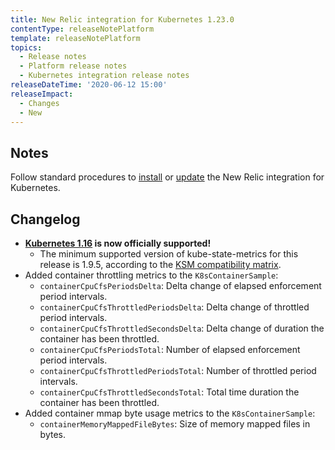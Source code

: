 ```yaml
---
title: New Relic integration for Kubernetes 1.23.0
contentType: releaseNotePlatform
template: releaseNotePlatform
topics:
  - Release notes
  - Platform release notes
  - Kubernetes integration release notes
releaseDateTime: '2020-06-12 15:00'
releaseImpact:
  - Changes
  - New
---
```


## Notes

Follow standard procedures to [install](/docs/integrations/host-integrations/host-integrations-list/kubernetes-monitoring-integration#install) or [update](/docs/integrations/host-integrations/host-integrations-list/kubernetes-monitoring-integration#update) the New Relic integration for Kubernetes.

## Changelog

* **[Kubernetes 1.16](https://kubernetes.io/blog/2019/09/18/kubernetes-1-16-release-announcement/) is now officially supported!**
  * The minimum supported version of kube-state-metrics for this release is 1.9.5, according to the [KSM compatibility matrix](https://github.com/kubernetes/kube-state-metrics#compatibility-matrix).
* Added container throttling metrics to the `K8sContainerSample`:
  * `containerCpuCfsPeriodsDelta`: Delta change of elapsed enforcement period intervals.
  * `containerCpuCfsThrottledPeriodsDelta`: Delta change of throttled period intervals.
  * `containerCpuCfsThrottledSecondsDelta`: Delta change of duration the container has been throttled.
  * `containerCpuCfsPeriodsTotal`: Number of elapsed enforcement period intervals.
  * `containerCpuCfsThrottledPeriodsTotal`: Number of throttled period intervals.
  * `containerCpuCfsThrottledSecondsTotal`: Total time duration the container has been throttled.
* Added container mmap byte usage metrics to the `K8sContainerSample`:
  * `containerMemoryMappedFileBytes`: Size of memory mapped files in bytes.
